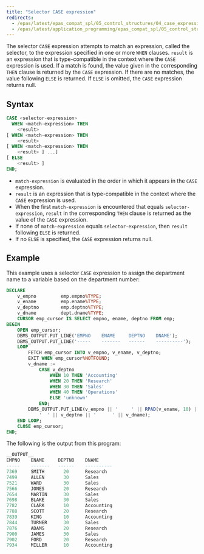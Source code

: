 ```yaml
---
title: "Selector CASE expression"
redirects:
  - /epas/latest/epas_compat_spl/05_control_structures/04_case_expression/01_selector_case_expression/ #generated for docs/epas/reorg-role-use-case-mode
  - /epas/latest/application_programming/epas_compat_spl/05_control_structures/04_case_expression/02_searched_case_expression/
---
```


<div id="selector_case_expression" class="registered_link"></div>

The selector `CASE` expression attempts to match an expression, called the selector, to the expression specified in one or more `WHEN` clauses. `result` is an expression that is type-compatible in the context where the `CASE` expression is used. If a match is found, the value given in the corresponding `THEN` clause is returned by the `CASE` expression. If there are no matches, the value following `ELSE` is returned. If `ELSE` is omitted, the `CASE` expression returns null.

## Syntax 

```sql
CASE <selector-expression>
  WHEN <match-expression> THEN
    <result>
[ WHEN <match-expression> THEN
    <result>
[ WHEN <match-expression> THEN
    <result> ] ...]
[ ELSE
    <result> ]
END;
```

-  `match-expression` is evaluated in the order in which it appears in the `CASE` expression. 
-  `result` is an expression that is type-compatible in the context where the `CASE` expression is used. 
-  When the first `match-expression` is encountered that equals `selector-expression`, `result` in the corresponding `THEN` clause is returned as the value of the `CASE` expression. 
-  If none of `match-expression` equals `selector-expression`, then `result` following `ELSE` is returned.
-  If no `ELSE` is specified, the `CASE` expression returns null.

## Example 

This example uses a selector `CASE` expression to assign the department name to a variable based on the department number:

```sql
DECLARE
    v_empno         emp.empno%TYPE;
    v_ename         emp.ename%TYPE;
    v_deptno        emp.deptno%TYPE;
    v_dname         dept.dname%TYPE;
    CURSOR emp_cursor IS SELECT empno, ename, deptno FROM emp;
BEGIN
    OPEN emp_cursor;
    DBMS_OUTPUT.PUT_LINE('EMPNO    ENAME     DEPTNO    DNAME');
    DBMS_OUTPUT.PUT_LINE('-----    -------   ------    ----------');
    LOOP
        FETCH emp_cursor INTO v_empno, v_ename, v_deptno;
        EXIT WHEN emp_cursor%NOTFOUND;
        v_dname :=
            CASE v_deptno
                WHEN 10 THEN 'Accounting'
                WHEN 20 THEN 'Research'
                WHEN 30 THEN 'Sales'
                WHEN 40 THEN 'Operations'
                ELSE 'unknown'
            END;
        DBMS_OUTPUT.PUT_LINE(v_empno || '     ' || RPAD(v_ename, 10) ||
            '  ' || v_deptno || '      ' || v_dname);
    END LOOP;
    CLOSE emp_cursor;
END;
```

The following is the output from this program:

```sql
__OUTPUT__
EMPNO    ENAME     DEPTNO    DNAME
-----    -------   ------    ----------
7369     SMITH       20      Research
7499     ALLEN       30      Sales
7521     WARD        30      Sales
7566     JONES       20      Research
7654     MARTIN      30      Sales
7698     BLAKE       30      Sales
7782     CLARK       10      Accounting
7788     SCOTT       20      Research
7839     KING        10      Accounting
7844     TURNER      30      Sales
7876     ADAMS       20      Research
7900     JAMES       30      Sales
7902     FORD        20      Research
7934     MILLER      10      Accounting
```
